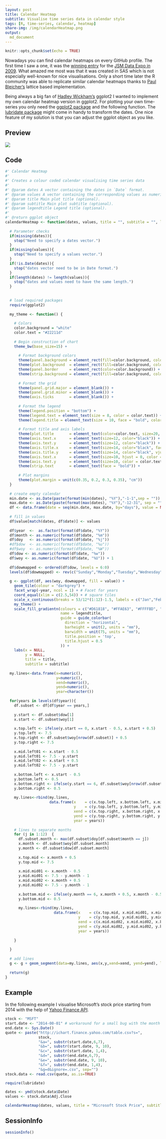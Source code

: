 ```yaml
---
layout: post
title: Calendar Heatmap
subtitle: Visualise time series data in calendar style
tags: [R, time-series, calendar, heatmap]
share-img: /img/calendarHeatmap.png
output:
  md_document
---
```


```r
knitr::opts_chunk$set(echo = TRUE)
```

Nowadays you can find calendar heatmaps on every GitHub profile. The first time I saw a one, it was the [winning entry](http://stat-computing.org/dataexpo/2009/posters/wicklin-allison.pdf)  for the [JSM Data Expo in 2009](http://stat-computing.org/dataexpo/2009/).  What amazed me most was that it was created in SAS which is not especially well-known for nice visualisations. Only a short time later the R community was able to replicate similar calendar heatmaps thanks to [Paul Bleicher's](http://blog.revolutionanalytics.com/2009/11/charting-time-series-as-calendar-heat-maps-in-r.html) lattice based implementation.

Being always a big fan of [Hadley Wickham's](http://hadley.nz/) ggplot2 I wanted to implement my own calendar heatmap version in ggplot2. For plotting your own time-series you only need the [ggplot2 package](http://ggplot2.org/) and the following function. The [lubridate package](https://cran.r-project.org/web/packages/lubridate/index.html) might come in handy to transform the dates. One nice feature of my solution is that you can adjust the ggplot object as you like.

## Preview

![](https://github.com/DominikKoch/dominikkoch.github.io/blob/master/img/calendarHeatmap.png?raw=true)

## Code

```r
#' Calendar Heatmap
#' 
#' Creates a colour coded calendar visualising time series data
#' 
#' @param dates A vector containing the dates in `Date` format.
#' @param values A vector containing the corresponding values as numeric.
#' @param title Main plot title (optional).
#' @param subtitle Main plot subtitle (optional).
#' @param legendtitle Legend title (optional).
#'   
#' @return ggplot object
calendarHeatmap <- function(dates, values, title = "", subtitle = "", legendtitle = ""){
  
  # Parameter checks
  if(missing(dates)){
    stop("Need to specify a dates vector.")
  }
  if(missing(values)){
    stop("Need to specify a values vector.")
  }
  if(!is.Date(dates)){
    stop("dates vector need to be in Date format.")
  }
  if(length(dates) != length(values)){
    stop("dates and values need to have the same length.")
  }
    
  
  # load required packages
  require(ggplot2)
  
  my_theme <- function() {
    
    # Colors
    color.background = "white"
    color.text = "#22211d"
    
    # Begin construction of chart
    theme_bw(base_size=15) +
      
      # Format background colors
      theme(panel.background = element_rect(fill=color.background, color=color.background)) +
      theme(plot.background  = element_rect(fill=color.background, color=color.background)) +
      theme(panel.border     = element_rect(color=color.background)) +
      theme(strip.background = element_rect(fill=color.background, color=color.background)) +
      
      # Format the grid
      theme(panel.grid.major = element_blank()) +
      theme(panel.grid.minor = element_blank()) +
      theme(axis.ticks       = element_blank()) +
      
      # Format the legend
      theme(legend.position = "bottom") +
      theme(legend.text = element_text(size = 8, color = color.text)) +
      theme(legend.title = element_text(size = 10, face = "bold", color = color.text)) +
      
      # Format title and axis labels
      theme(plot.title       = element_text(color=color.text, size=20, face = "bold")) +
      theme(axis.text.x      = element_text(size=12, color="black")) +
      theme(axis.text.y      = element_text(size=12, color="black")) +
      theme(axis.title.x     = element_text(size=14, color="black", face = "bold")) +
      theme(axis.title.y     = element_text(size=14, color="black", vjust=1.25)) +
      theme(axis.text.x      = element_text(size=10, hjust = 0, color = color.text)) +
      theme(axis.text.y      = element_text(size=10, color = color.text)) +
      theme(strip.text       = element_text(face = "bold")) + 
      
      # Plot margins
      theme(plot.margin = unit(c(0.35, 0.2, 0.3, 0.35), "cm"))
  }
  
  # create empty calendar
  min.date <- as.Date(paste(format(min(dates), "%Y"),"-1-1",sep = ""))
  max.date <- as.Date(paste(format(max(dates), "%Y"),"-12-31", sep = ""))
  df <- data.frame(date = seq(min.date, max.date, by="days"), value = NA)
  
  # fill in values
  df$value[match(dates, df$date)] <- values
  
  df$year  <-  as.factor(format(df$date, "%Y"))
  df$month <- as.numeric(format(df$date, "%m"))
  df$doy   <- as.numeric(format(df$date, "%j"))
  #df$dow  <- as.numeric(format(df$date, "%u"))
  #df$woy  <- as.numeric(format(df$date, "%W"))
  df$dow <- as.numeric(format(df$date, "%w"))
  df$woy <- as.numeric(format(df$date, "%U")) + 1
  
  df$dowmapped <- ordered(df$dow, levels = 6:0)
  levels(df$dowmapped) <- rev(c("Sunday","Monday","Tuesday","Wednesday","Thursday","Friday","Saturday"))
  
  g <- ggplot(df, aes(woy, dowmapped, fill = value)) + 
    geom_tile(colour = "darkgrey") + 
    facet_wrap(~year, ncol = 1) + # Facet for years
    coord_equal(xlim = c(2.5,54)) + # square tiles
    scale_x_continuous(breaks = 53/12*(1:12)-1.5, labels = c("Jan","Feb","Mar","Apr","May","Jun","Jul","Aug","Sep","Oct","Nov","Dec")) + 
    my_theme() +
    scale_fill_gradientn(colours = c("#D61818", "#FFAE63", "#FFFFBD", "#B5E384"), na.value = "white",
                         name = legendtitle,
                         guide = guide_colorbar(
                           direction = "horizontal",
                           barheight = unit(2, units = "mm"),
                           barwidth = unit(75, units = "mm"),
                           title.position = 'top',
                           title.hjust = 0.5
                         )) +
    labs(x = NULL, 
         y = NULL, 
         title = title, 
         subtitle = subtitle)
  
  my.lines<-data.frame(x=numeric(), 
                       y=numeric(), 
                       xend=numeric(), 
                       yend=numeric(), 
                       year=character())
  
  for(years in levels(df$year)){
    df.subset <- df[df$year == years,]
    
    y.start <- df.subset$dow[1]
    x.start <- df.subset$woy[1]
    
    x.top.left <- ifelse(y.start == 0, x.start - 0.5, x.start + 0.5)
    y.top.left <- 7.5
    x.top.right <- df.subset$woy[nrow(df.subset)] + 0.5
    y.top.right <- 7.5
    
    x.mid.left01 <- x.start - 0.5
    y.mid.left01 <- 7.5 - y.start
    x.mid.left02 <- x.start + 0.5
    y.mid.left02 <- 7.5 - y.start
    
    x.bottom.left <- x.start - 0.5
    y.bottom.left <- 0.5
    x.bottom.right <- ifelse(y.start == 6, df.subset$woy[nrow(df.subset)] + 0.5, df.subset$woy[nrow(df.subset)] - 0.5)
    y.bottom.right <- 0.5
    
    my.lines<-rbind(my.lines,
                    data.frame(x    = c(x.top.left, x.bottom.left, x.mid.left01, x.top.left, x.bottom.left), 
                               y    = c(y.top.left, y.bottom.left, y.mid.left01, y.top.left, y.bottom.left),
                               xend = c(x.top.right, x.bottom.right, x.mid.left02, x.mid.left02, x.mid.left01), 
                               yend = c(y.top.right, y.bottom.right, y.mid.left02, y.mid.left02, y.mid.left01), 
                               year = years))
    
    # lines to separate months
    for (j in 1:12)  {
      df.subset.month <- max(df.subset$doy[df.subset$month == j])
      x.month <- df.subset$woy[df.subset.month]
      y.month <- df.subset$dow[df.subset.month]
      
      x.top.mid <- x.month + 0.5
      y.top.mid <- 7.5
      
      x.mid.mid01 <- x.month - 0.5
      y.mid.mid01 <- 7.5 - y.month - 1
      x.mid.mid02 <- x.month + 0.5
      y.mid.mid02 <- 7.5 - y.month - 1
      
      x.bottom.mid <- ifelse(y.month == 6, x.month + 0.5, x.month - 0.5)
      y.bottom.mid <- 0.5
      
      my.lines<-rbind(my.lines,
                      data.frame(x    = c(x.top.mid, x.mid.mid01, x.mid.mid01), 
                                 y    = c(y.top.mid, y.mid.mid01, y.mid.mid01),
                                 xend = c(x.mid.mid02, x.mid.mid02, x.bottom.mid), 
                                 yend = c(y.mid.mid02, y.mid.mid02, y.bottom.mid), 
                                 year = years))
      
    }
    
  }
  
  # add lines
  g <- g + geom_segment(data=my.lines, aes(x,y,xend=xend, yend=yend), lineend = "square", color = "black", inherit.aes=FALSE)
  
  return(g)
}
```

## Example

In the following example I visualise Microsoft's stock price starting from 2014 with the help of [Yahoo Finance API](https://de.finance.yahoo.com/quote/AAPL?ltr=1).

```r
stock <- "MSFT"
start.date <- "2014-00-01" # workaround for a small bug with the month extraction
end.date <- Sys.Date()
quote <- paste("http://ichart.finance.yahoo.com/table.csv?s=",
               stock,
               "&a=", substr(start.date,6,7),
               "&b=", substr(start.date, 9, 10),
               "&c=", substr(start.date, 1,4), 
               "&d=", substr(end.date,6,7),
               "&e=", substr(end.date, 9, 10),
               "&f=", substr(end.date, 1,4),
               "&g=d&ignore=.csv", sep="")             
stock.data <- read.csv(quote, as.is=TRUE)

require(lubridate)

dates <- ymd(stock.data$Date)
values <- stock.data$Adj.Close

calendarHeatmap(dates, values, title = "Microsoft Stock Price", subtitle = "Yahoo Finance API", legendtitle = "Price")
```

## SessionInfo

```r
sessionInfo()
```